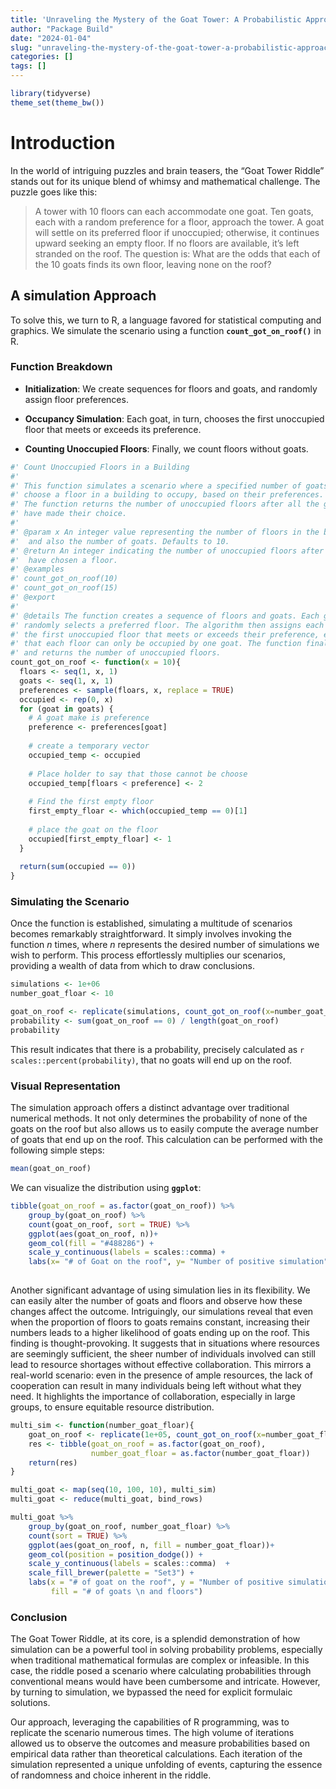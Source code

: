 ```yaml
---
title: 'Unraveling the Mystery of the Goat Tower: A Probabilistic Approach'
author: "Package Build"
date: "2024-01-04"
slug: "unraveling-the-mystery-of-the-goat-tower-a-probabilistic-approach"
categories: []
tags: []
---
```


```r
library(tidyverse)
theme_set(theme_bw())
```

# Introduction

In the world of intriguing puzzles and brain teasers, the "Goat Tower Riddle" stands out for its unique blend of whimsy and mathematical challenge. The puzzle goes like this:

> A tower with 10 floors can each accommodate one goat. Ten goats, each with a random preference for a floor, approach the tower. A goat will settle on its preferred floor if unoccupied; otherwise, it continues upward seeking an empty floor. If no floors are available, it's left stranded on the roof. The question is: What are the odds that each of the 10 goats finds its own floor, leaving none on the roof?

## **A simulation Approach**

To solve this, we turn to R, a language favored for statistical computing and graphics. We simulate the scenario using a function **`count_got_on_roof()`** in R.

### **Function Breakdown**

-   **Initialization**: We create sequences for floors and goats, and randomly assign floor preferences.

-   **Occupancy Simulation**: Each goat, in turn, chooses the first unoccupied floor that meets or exceeds its preference.

-   **Counting Unoccupied Floors**: Finally, we count floors without goats.

```r
#' Count Unoccupied Floors in a Building
#'
#' This function simulates a scenario where a specified number of goats each 
#' choose a floor in a building to occupy, based on their preferences. 
#' The function returns the number of unoccupied floors after all the goats 
#' have made their choice.
#'
#' @param x An integer value representing the number of floors in the building 
#'  and also the number of goats. Defaults to 10.
#' @return An integer indicating the number of unoccupied floors after all goats 
#'  have chosen a floor.
#' @examples
#' count_got_on_roof(10)
#' count_got_on_roof(15)
#' @export
#'
#' @details The function creates a sequence of floors and goats. Each goat 
#' randomly selects a preferred floor. The algorithm then assigns each goat to 
#' the first unoccupied floor that meets or exceeds their preference, ensuring 
#' that each floor can only be occupied by one goat. The function finally counts 
#' and returns the number of unoccupied floors.
count_got_on_roof <- function(x = 10){
  floars <- seq(1, x, 1)
  goats <- seq(1, x, 1)
  preferences <- sample(floars, x, replace = TRUE)
  occupied <- rep(0, x)
  for (goat in goats) {
    # A goat make is preference
    preference <- preferences[goat] 
    
    # create a temporary vector
    occupied_temp <- occupied
    
    # Place holder to say that those cannot be choose
    occupied_temp[floars < preference] <- 2 
    
    # Find the first empty floor
    first_empty_floar <- which(occupied_temp == 0)[1]
    
    # place the goat on the floor
    occupied[first_empty_floar] <- 1
  }
  
  return(sum(occupied == 0))
}
```

### **Simulating the Scenario**

Once the function is established, simulating a multitude of scenarios becomes remarkably straightforward. It simply involves invoking the function *n* times, where *n* represents the desired number of simulations we wish to perform. This process effortlessly multiplies our scenarios, providing a wealth of data from which to draw conclusions.

```r
simulations <- 1e+06
number_goat_floar <- 10

goat_on_roof <- replicate(simulations, count_got_on_roof(x=number_goat_floar))
probability <- sum(goat_on_roof == 0) / length(goat_on_roof) 
probability
```

This result indicates that there is a probability, precisely calculated as `r scales::percent(probability)`, that no goats will end up on the roof.

### **Visual Representation**

The simulation approach offers a distinct advantage over traditional numerical methods. It not only determines the probability of none of the goats on the roof but also allows us to easily compute the average number of goats that end up on the roof. This calculation can be performed with the following simple steps:

```r
mean(goat_on_roof)
```

We can visualize the distribution using **`ggplot`**:

```r
tibble(goat_on_roof = as.factor(goat_on_roof)) %>% 
    group_by(goat_on_roof) %>% 
    count(goat_on_roof, sort = TRUE) %>% 
    ggplot(aes(goat_on_roof, n))+
    geom_col(fill = "#488286") +
    scale_y_continuous(labels = scales::comma) +
    labs(x= "# of Goat on the roof", y= "Number of positive simulation")
  
```

Another significant advantage of using simulation lies in its flexibility. We can easily alter the number of goats and floors and observe how these changes affect the outcome. Intriguingly, our simulations reveal that even when the proportion of floors to goats remains constant, increasing their numbers leads to a higher likelihood of goats ending up on the roof. This finding is thought-provoking. It suggests that in situations where resources are seemingly sufficient, the sheer number of individuals involved can still lead to resource shortages without effective collaboration. This mirrors a real-world scenario: even in the presence of ample resources, the lack of cooperation can result in many individuals being left without what they need. It highlights the importance of collaboration, especially in large groups, to ensure equitable resource distribution.

```r
multi_sim <- function(number_goat_floar){
    goat_on_roof <- replicate(1e+05, count_got_on_roof(x=number_goat_floar))
    res <- tibble(goat_on_roof = as.factor(goat_on_roof),
                  number_goat_floar = as.factor(number_goat_floar))
    return(res)
}

multi_goat <- map(seq(10, 100, 10), multi_sim)
multi_goat <- reduce(multi_goat, bind_rows) 

multi_goat %>% 
    group_by(goat_on_roof, number_goat_floar) %>% 
    count(sort = TRUE) %>% 
    ggplot(aes(goat_on_roof, n, fill = number_goat_floar))+
    geom_col(position = position_dodge()) +
    scale_y_continuous(labels = scales::comma)  +
    scale_fill_brewer(palette = "Set3") +
    labs(x = "# of goat on the roof", y = "Number of positive simulation",
         fill = "# of goats \n and floors")
```

### **Conclusion**

The Goat Tower Riddle, at its core, is a splendid demonstration of how simulation can be a powerful tool in solving probability problems, especially when traditional mathematical formulas are complex or infeasible. In this case, the riddle posed a scenario where calculating probabilities through conventional means would have been cumbersome and intricate. However, by turning to simulation, we bypassed the need for explicit formulaic solutions.

Our approach, leveraging the capabilities of R programming, was to replicate the scenario numerous times. The high volume of iterations allowed us to observe the outcomes and measure probabilities based on empirical data rather than theoretical calculations. Each iteration of the simulation represented a unique unfolding of events, capturing the essence of randomness and choice inherent in the riddle.
